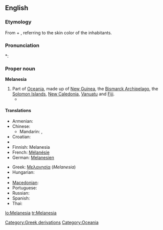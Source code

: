 {{wikipedia}}
==English==

===Etymology===
From {{etyl|grc}} {{term|μέλας||dark|sc=Polytonic|tr=melas|lang=grc}} + {{term|νῆσος||island|sc=Polytonic|tr=nēsos|lang=grc}}, referring to the skin color of the inhabitants.

===Pronunciation===
*: {{rhymes|iːʒə}}

===Proper noun===
'''Melanesia'''

# Part of [[Oceania]], made up of [[New Guinea]], the [[Bismarck Archipelago]], the [[Solomon Islands]], [[New Caledonia]], [[Vanuatu]] and [[Fiji]].
#* {{quote-journal
|passage=My job, then, is that of a cultural and religious broker of sorts, co-opting '''Melanesia''' to serve as a stimulus to thought in Le Moyne classrooms.
|page=315
|title=Thinking and teaching with the indigenous traditions of Melanesia
|journal=Beyond primitivism: indigenous religious traditions and modernity
|author=Mary N. MacDonald
|publisher=Routledge
|year=2004
|isbn=041527320X}}

====Translations====
{{trans-top}}
* Armenian: {{t|hy|Մելանեզիա|tr=Melanezia|xs=Armenian}}
* Chinese:
** Mandarin: {{t|zh|美拉尼西亞|sc=Hani}}, {{t|zh|美拉尼西亚|tr=Měilāníxīyà|sc=Hani}}
* Croatian: {{t-|hr|Melanezija|f}}
* {{trreq|Dutch}}
* Finnish: Melanesia
* French: [[Mélanésie]] {{f}}
* German: [[Melanesien]]
{{trans-mid}}
* Greek: [[Μελανησία]] (''Melanesia'') {{f}}
* Hungarian: {{t|hu|Melanézia}}
* {{trreq|Japanese}}
* [[Macedonian]]: {{t|mk|Меланезија|f|tr=Melanézija|xs=Macedonian}}
* Portuguese: {{t|pt|Melanésia|f}}
* Russian: {{t|ru|Меланиезия|f|sc=Cyrl|tr=M'elanézia}}
* Spanish: {{t|es|Melanesia}}
* Thai: {{t|th|เมลานีเซีย|tr=maylaaneesia|sc=Thai}}
{{trans-bottom}}

[[Category:Greek derivations]]
[[Category:Oceania]]

[[lo:Melanesia]]
[[tr:Melanesia]]
